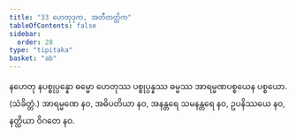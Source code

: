 ```yaml
---
title: "33 ဟေတုဒုက, အတီတတ္တိက"
tableOfContents: false
sidebar:
  order: 28
type: "tipitaka"
basket: "ab"
---
```



<DynamicBreadcrumb />

<Division number="80">

<Paragraph number="194">
နဟေတု နပစ္စုပ္ပန္နော ဓမ္မော ဟေတုဿ ပစ္စုပ္ပန္နဿ ဓမ္မဿ အာရမ္မဏပစ္စယေန ပစ္စယော. (သံခိတ္တံ.)
</Paragraph>

<Paragraph number="195">
အာရမ္မဏေ နဝ, အဓိပတိယာ နဝ, အနန္တရေ သမနန္တရေ နဝ, ဥပနိဿယေ နဝ, နတ္ထိယာ ဝိဂတေ နဝ.
</Paragraph>
</Division>